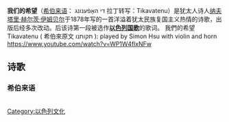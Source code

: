 {{unreferenced|time=2014-08-01T07:21:00+00:00}}
'''我们的希望'''（[[希伯来语|希伯来语]]： די האָפֿענונג  拉丁转写：Tikavatenu）是犹太人诗人[[纳夫塔里·赫尔茨·伊姆贝尔|纳夫塔里·赫尔茨·伊姆贝尔]]于1878年写的一首洋溢着犹太民族复国主义热情的诗歌，出版后经多次改动。后该诗第一段被选作'''[[以色列国歌|以色列国歌]]'''的歌词。
我們的希望 Tikavatenu ( 希伯來原文 תקותנו ): played by Simon Hsu with violin and horn 
https://www.youtube.com/watch?v=WP1W4flxNFw {{Wayback|url=https://www.youtube.com/watch?v=WP1W4flxNFw |date=20220531195802 }}

== 诗歌 ==

===希伯来语===
{|
|-
|-valign="top"
| align="right" dir="rtl"|
א

כל עוד בלבב פנימה<br />
נפש יהודי הומיה<br />
ולפאתי מזרח קדימה<br />
עין לציון צופיה

פזמון

עוד לא אבדה תקותנו<br />
התקוה הנושנה<br />
לשוב לארץ אבותינו<br />
לעיר בה דוד חנה.

ב

כל עוד דמעות מעינינו<br />
יזלו כגשם נדבות,<br />
ורבבות מבני עמנו<br />
עוד הולכים על קברי אבות

פזמון

ג

;כל עוד חומת מחמדינו
לעינינו מופעת,<br />
ועל חרבן מקדשנו<br />
עין אחת עוד דומעת

פזמון

ד

כל עוד מי הירדן בגאון<br />
מלא גדותיו יזלו<br />
ולים כנרת בשאון<br />
בקול המולה יפֹלו;

פזמון

ה

כל עוד שם עלי דרכים<br />
שער יכת שאיה<br />
ובין חרבות ירושלים<br />
עוד בת ציון בוכיה

פזמון

ו

כל עוד דמעות טהורות<br />
מעין בת עמי נוזלות,<br />
ולבכות לציון בראש אשמורות<br />
עוד תקום בחצי הלילות;

פזמון

ז

כל עוד נטפי דם בעורקינו<br />
רצוא ושוב יזלו<br />
ועלי קברות אבותינו<br />
עוד אגלי טל יפלו

פזמון

ח

כל עוד רגש אהבת הלאום<br />
בלב היהודי פועם,<br />
עוד נוכל קוות גם היום<br />
כי עוד ירחמנו אל זועם;

פזמון

ט

שמעו אחי בארצות נודִי<br />
את קול אחד חוזינו,<br />
כי רק עם אחרון היהודִי<br />
גם אחרית תקותנו

פזמון

י

(אַנאַפישאַל)

לֵךְ עַמִּי, לְשָׁלוֹם שׁוּב לְאַרְצֶךָ<br />
הַצֱּרִי בְגִלְעָד, בִּירוּשָׁלַיִם רוֹפְאֶךָ,<br />
רוֹפְאֶךָ יְיָ, חָכְמַת לְבָבוֹ,<br />
לֵךְ עַמִּי לְשָׁלוֹם, וּרְפוּאָה קְרוֹבָה לָבוֹא...

|}

[[Category:以色列文化|Category:以色列文化]]